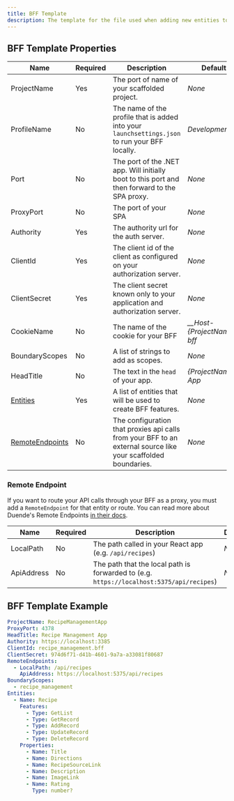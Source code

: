 ```yaml
---
title: BFF Template
description: The template for the file used when adding new entities to a web API using the `add:entity` command.
---
```


## BFF Template Properties

| Name                                | Required | Description                                                                                                   | Default                      |
| ----------------------------------- | -------- | ------------------------------------------------------------------------------------------------------------- | ---------------------------- |
| ProjectName                         | Yes       | The port of name of your scaffolded project.                 | _None_                       |
| ProfileName                         | No       | The name of the profile that is added into your `launchsettings.json` to run your BFF locally.                | _Development_                |
| Port                                | No       | The port of the .NET app. Will initially boot to this port and then forward to the SPA proxy.                 | _None_                       |
| ProxyPort                           | No       | The port of your SPA                                                                                          | _None_                       |
| Authority                           | Yes      | The authority url for the auth server.                                                                        | _None_                       |
| ClientId                            | Yes      | The client id of the client as configured on your authorization server.                                       | _None_                       |
| ClientSecret                        | Yes      | The client secret known only to your application and authorization server.                                    | _None_                       |
| CookieName                          | No       | The name of the cookie for your BFF                                                                           | _\_\_Host-{ProjectName}-bff_ |
| BoundaryScopes                      | No       | A list of strings to add as scopes.                                                                           | _None_                       |
| HeadTitle                           | No       | The text in the `head` of your app.                                                                           | _{ProjectName} App_          |
| [Entities](/docs/bff-entities)      | Yes      | A list of entities that will be used to create BFF features.                                                  | _None_                       |
| [RemoteEndpoints](#remote-endpoint) | No       | The configuration that proxies api calls from your BFF to an external source like your scaffolded boundaries. | _None_                       |

### Remote Endpoint

If you want to route your API calls through your BFF as a proxy, you must add a `RemoteEndpoint` for that entity or route.
You can read more about Duende's Remote Endpoints [in their docs](https://docs.duendesoftware.com/identityserver/v5/bff/apis/remote/).

| Name       | Required | Description                                                                              | Default |
| ---------- | -------- | ---------------------------------------------------------------------------------------- | ------- |
| LocalPath  | No       | The path called in your React app (e.g. `/api/recipes`)                                  | _None_  |
| ApiAddress | No       | The path that the local path is forwarded to (e.g. `https://localhost:5375/api/recipes`) | _None_  |

## BFF Template Example

```yaml
ProjectName: RecipeManagementApp
ProxyPort: 4378
HeadTitle: Recipe Management App
Authority: https://localhost:3385
ClientId: recipe_management.bff
ClientSecret: 974d6f71-d41b-4601-9a7a-a33081f80687
RemoteEndpoints:
  - LocalPath: /api/recipes
    ApiAddress: https://localhost:5375/api/recipes
BoundaryScopes:
  - recipe_management
Entities:
  - Name: Recipe
    Features:
      - Type: GetList
      - Type: GetRecord
      - Type: AddRecord
      - Type: UpdateRecord
      - Type: DeleteRecord
    Properties:
      - Name: Title
      - Name: Directions
      - Name: RecipeSourceLink
      - Name: Description
      - Name: ImageLink
      - Name: Rating
        Type: number?
```
